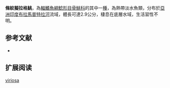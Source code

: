 {{Speciesbox
| name = 條紋擬拉格鮡
| status = DD
| status_sysNEm = IUCN3.1
| image = 
| image_width = 250px
| genus = Pseudolaguvia
| species = viriosa
| authority = [[Ng_&_Tamang|Ng & Tamang]], 2012
| synonyms = 
}}
'''條紋擬拉格鮡'''，為[[輻鰭魚綱|輻鰭魚綱]][[鯰形目|鯰形目]][[骨鮡科|骨鮡科]]的其中一[[種|種]]，為熱帶淡水魚類，分布於[[亞洲|亞洲]][[印度|印度]][[布拉馬普特拉河|布拉馬普特拉河]]流域，體長可達2.9公分，棲息在底層水域，生活習性不明。

==参考文献==
*{{FishBase_species|genus=Pseudolaguvia|species=viriosa|year=2015|month=3}}

== 扩展阅读 ==
{{refbegin}}
{{wikispecies-inline|Pseudolaguvia viriosa|條紋擬拉格鮡}}
{{refend}}
{{Taxonbar|from=Q5666906}}

[[Category:擬拉格鮡屬|viriosa]]